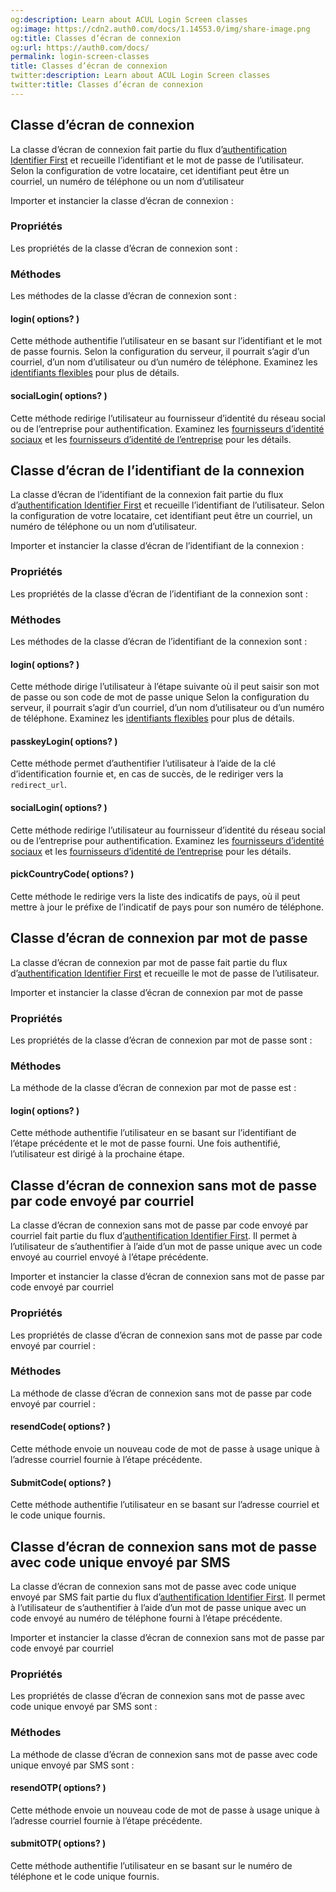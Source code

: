 ```yaml
---
og:description: Learn about ACUL Login Screen classes
og:image: https://cdn2.auth0.com/docs/1.14553.0/img/share-image.png
og:title: Classes d’écran de connexion
og:url: https://auth0.com/docs/
permalink: login-screen-classes
title: Classes d’écran de connexion
twitter:description: Learn about ACUL Login Screen classes
twitter:title: Classes d’écran de connexion
---
```


## Classe d’écran de connexion



La classe d’écran de connexion fait partie du flux d’[authentification Identifier First](https://auth0.com/docs/authenticate/login/auth0-universal-login/identifier-first) et recueille l’identifiant et le mot de passe de l’utilisateur. Selon la configuration de votre locataire, cet identifiant peut être un courriel, un numéro de téléphone ou un nom d’utilisateur



Importer et instancier la classe d’écran de connexion :



### **Propriétés**

Les propriétés de la classe d’écran de connexion sont :



### **Méthodes**

Les méthodes de la classe d’écran de connexion sont :

#### login( options? )

Cette méthode authentifie l’utilisateur en se basant sur l’identifiant et le mot de passe fournis. Selon la configuration du serveur, il pourrait s’agir d’un courriel, d’un nom d’utilisateur ou d’un numéro de téléphone. Examinez les [identifiants flexibles](https://auth0.com/docs/authenticate/database-connections/flexible-identifiers-and-attributes) pour plus de détails.





#### socialLogin( options? )

Cette méthode redirige l’utilisateur au fournisseur d’identité du réseau social ou de l’entreprise pour authentification. Examinez les [fournisseurs d’identité sociaux](https://auth0.com/docs/authenticate/identity-providers/social-identity-providers) et les [fournisseurs d’identité de l’entreprise](https://auth0.com/docs/authenticate/identity-providers/enterprise-identity-providers) pour les détails.







## Classe d’écran de l’identifiant de la connexion



La classe d’écran de l’identifiant de la connexion fait partie du flux d’[authentification Identifier First](https://auth0.com/docs/authenticate/login/auth0-universal-login/identifier-first) et recueille l’identifiant de l’utilisateur. Selon la configuration de votre locataire, cet identifiant peut être un courriel, un numéro de téléphone ou un nom d’utilisateur.



Importer et instancier la classe d’écran de l’identifiant de la connexion :



### **Propriétés**

Les propriétés de la classe d’écran de l’identifiant de la connexion sont :



### **Méthodes**

Les méthodes de la classe d’écran de l’identifiant de la connexion sont :

#### login( options? )

Cette méthode dirige l’utilisateur à l’étape suivante où il peut saisir son mot de passe ou son code de mot de passe unique Selon la configuration du serveur, il pourrait s’agir d’un courriel, d’un nom d’utilisateur ou d’un numéro de téléphone. Examinez les [identifiants flexibles](https://auth0.com/docs/authenticate/database-connections/flexible-identifiers-and-attributes) pour plus de détails.





#### passkeyLogin( options? )

Cette méthode permet d’authentifier l’utilisateur à l’aide de la clé d’identification fournie et, en cas de succès, de le rediriger vers la `redirect_url`.



#### socialLogin( options? )

Cette méthode redirige l’utilisateur au fournisseur d’identité du réseau social ou de l’entreprise pour authentification. Examinez les [fournisseurs d’identité sociaux](https://auth0.com/docs/authenticate/identity-providers/social-identity-providers) et les [fournisseurs d’identité de l’entreprise](https://auth0.com/docs/authenticate/identity-providers/enterprise-identity-providers) pour les détails.





#### pickCountryCode( options? )

Cette méthode le redirige vers la liste des indicatifs de pays, où il peut mettre à jour le préfixe de l’indicatif de pays pour son numéro de téléphone.





## Classe d’écran de connexion par mot de passe



La classe d’écran de connexion par mot de passe fait partie du flux d’[authentification Identifier First](https://auth0.com/docs/authenticate/login/auth0-universal-login/identifier-first) et recueille le mot de passe de l’utilisateur.





Importer et instancier la classe d’écran de connexion par mot de passe



### **Propriétés**

Les propriétés de la classe d’écran de connexion par mot de passe sont :



### **Méthodes**

La méthode de la classe d’écran de connexion par mot de passe est :

#### login( options? )

Cette méthode authentifie l’utilisateur en se basant sur l’identifiant de l’étape précédente et le mot de passe fourni. Une fois authentifié, l’utilisateur est dirigé à la prochaine étape.





## Classe d’écran de connexion sans mot de passe par code envoyé par courriel

La classe d’écran de connexion sans mot de passe par code envoyé par courriel fait partie du flux d’[authentification Identifier First](https://auth0.com/docs/authenticate/login/auth0-universal-login/identifier-first). Il permet à l’utilisateur de s’authentifier à l’aide d’un mot de passe unique avec un code envoyé au courriel envoyé à l’étape précédente.



Importer et instancier la classe d’écran de connexion sans mot de passe par code envoyé par courriel



### **Propriétés**

Les propriétés de classe d’écran de connexion sans mot de passe par code envoyé par courriel :



### **Méthodes**

La méthode de classe d’écran de connexion sans mot de passe par code envoyé par courriel :

#### resendCode( options? )

Cette méthode envoie un nouveau code de mot de passe à usage unique à l’adresse courriel fournie à l’étape précédente.





#### SubmitCode( options? )

Cette méthode authentifie l’utilisateur en se basant sur l’adresse courriel et le code unique fournis.





## Classe d’écran de connexion sans mot de passe avec code unique envoyé par SMS

La classe d’écran de connexion sans mot de passe avec code unique envoyé par SMS fait partie du flux d’[authentification Identifier First](https://auth0.com/docs/authenticate/login/auth0-universal-login/identifier-first). Il permet à l’utilisateur de s’authentifier à l’aide d’un mot de passe unique avec un code envoyé au numéro de téléphone fourni à l’étape précédente.



Importer et instancier la classe d’écran de connexion sans mot de passe par code envoyé par courriel



### **Propriétés**

Les propriétés de classe d’écran de connexion sans mot de passe avec code unique envoyé par SMS sont :



### **Méthodes**

La méthode de classe d’écran de connexion sans mot de passe avec code unique envoyé par SMS sont :

#### resendOTP( options? )

Cette méthode envoie un nouveau code de mot de passe à usage unique à l’adresse courriel fournie à l’étape précédente.





#### submitOTP( options? )

Cette méthode authentifie l’utilisateur en se basant sur le numéro de téléphone et le code unique fournis.